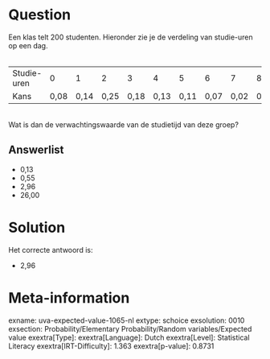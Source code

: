Question
========

Een klas telt 200 studenten. Hieronder zie je de verdeling van
studie-uren op een dag.\
\

  ------------- ------ ------ ------ ------ ------ ------ ------ ------ ------
  Studie-uren   0      1      2      3      4      5      6      7      8
  Kans          0,08   0,14   0,25   0,18   0,13   0,11   0,07   0,02   0,02
  ------------- ------ ------ ------ ------ ------ ------ ------ ------ ------

\
Wat is dan de verwachtingswaarde van de studietijd van deze groep?

Answerlist
----------

* 0,13
* 0,55
* 2,96
* 26,00

Solution
========

Het correcte antwoord is: 

* 2,96

Meta-information
================
exname: uva-expected-value-1065-nl
extype: schoice
exsolution: 0010
exsection: Probability/Elementary Probability/Random variables/Expected value
exextra[Type]: 
exextra[Language]: Dutch
exextra[Level]: Statistical Literacy
exextra[IRT-Difficulty]: 1.363
exextra[p-value]: 0.8731
